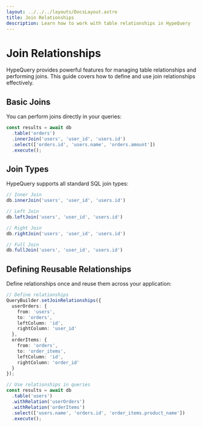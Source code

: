 ```yaml
---
layout: ../../../layouts/DocsLayout.astro
title: Join Relationships
description: Learn how to work with table relationships in HypeQuery
---
```


# Join Relationships

HypeQuery provides powerful features for managing table relationships and performing joins. This guide covers how to define and use join relationships effectively.

## Basic Joins

You can perform joins directly in your queries:

```typescript
const results = await db
  .table('orders')
  .innerJoin('users', 'user_id', 'users.id')
  .select(['orders.id', 'users.name', 'orders.amount'])
  .execute();
```

## Join Types

HypeQuery supports all standard SQL join types:

```typescript
// Inner Join
db.innerJoin('users', 'user_id', 'users.id')

// Left Join
db.leftJoin('users', 'user_id', 'users.id')

// Right Join
db.rightJoin('users', 'user_id', 'users.id')

// Full Join
db.fullJoin('users', 'user_id', 'users.id')
```

## Defining Reusable Relationships

Define relationships once and reuse them across your application:

```typescript
// Define relationships
QueryBuilder.setJoinRelationships({
  userOrders: {
    from: 'users',
    to: 'orders',
    leftColumn: 'id',
    rightColumn: 'user_id'
  },
  orderItems: {
    from: 'orders',
    to: 'order_items',
    leftColumn: 'id',
    rightColumn: 'order_id'
  }
});

// Use relationships in queries
const results = await db
  .table('users')
  .withRelation('userOrders')
  .withRelation('orderItems')
  .select(['users.name', 'orders.id', 'order_items.product_name'])
  .execute();
``` 